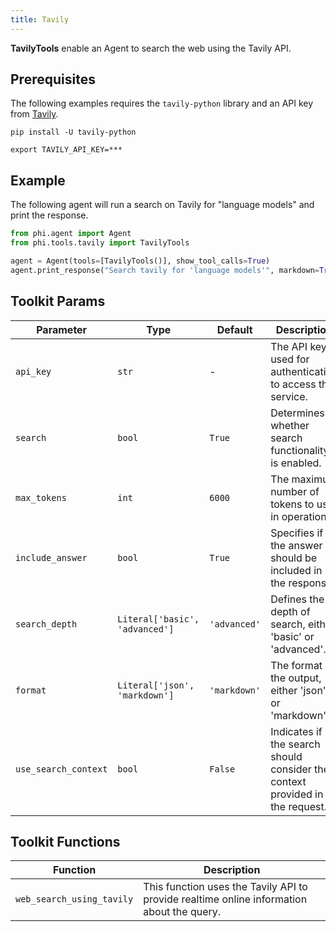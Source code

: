 ```yaml
---
title: Tavily
---
```


**TavilyTools** enable an Agent to search the web using the Tavily API.

## Prerequisites

The following examples requires the `tavily-python` library and an API key from [Tavily](https://tavily.com/).

```shell
pip install -U tavily-python
```

```shell
export TAVILY_API_KEY=***
```

## Example

The following agent will run a search on Tavily for "language models" and print the response.

```python cookbook/tools/tavily_tools.py
from phi.agent import Agent
from phi.tools.tavily import TavilyTools

agent = Agent(tools=[TavilyTools()], show_tool_calls=True)
agent.print_response("Search tavily for 'language models'", markdown=True)
```

## Toolkit Params

| Parameter | Type | Default | Description |
|-----------|------|---------|-------------|
| `api_key` | `str` | - | The API key used for authentication to access the service. |
| `search` | `bool` | `True` | Determines whether search functionality is enabled. |
| `max_tokens` | `int` | `6000` | The maximum number of tokens to use in operations. |
| `include_answer` | `bool` | `True` | Specifies if the answer should be included in the response. |
| `search_depth` | `Literal['basic', 'advanced']` | `'advanced'` | Defines the depth of search, either 'basic' or 'advanced'. |
| `format` | `Literal['json', 'markdown']` | `'markdown'` | The format of the output, either 'json' or 'markdown'. |
| `use_search_context` | `bool` | `False` | Indicates if the search should consider the context provided in the request. |

## Toolkit Functions

| Function | Description |
|----------|-------------|
| `web_search_using_tavily` | This function uses the Tavily API to provide realtime online information about the query. |
